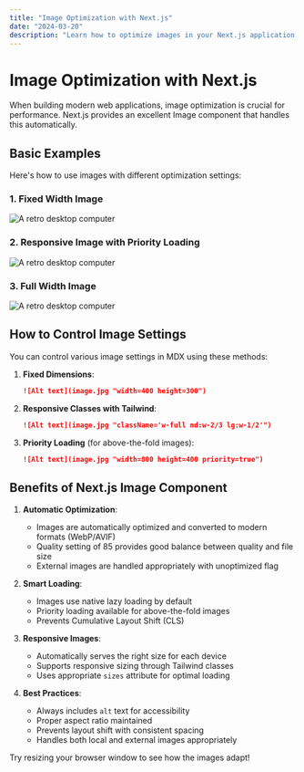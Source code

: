 ```yaml
---
title: "Image Optimization with Next.js"
date: "2024-03-20"
description: "Learn how to optimize images in your Next.js application using the built-in Image component"
---
```


# Image Optimization with Next.js

When building modern web applications, image optimization is crucial for performance. Next.js provides an excellent Image component that handles this automatically.

## Basic Examples

Here's how to use images with different optimization settings:

### 1. Fixed Width Image
![A retro desktop computer](https://images.unsplash.com/photo-1611262588019-db6cc2032da3)

### 2. Responsive Image with Priority Loading
![A retro desktop computer](https://images.unsplash.com/photo-1611262588019-db6cc2032da3 "className='w-full md:w-2/3 lg:w-1/2' priority=true")

### 3. Full Width Image
![A retro desktop computer](https://images.unsplash.com/photo-1611262588019-db6cc2032da3 "width=800 height=400")

## How to Control Image Settings

You can control various image settings in MDX using these methods:

1. **Fixed Dimensions**:
   ```md
   ![Alt text](image.jpg "width=400 height=300")
   ```

2. **Responsive Classes with Tailwind**:
   ```md
   ![Alt text](image.jpg "className='w-full md:w-2/3 lg:w-1/2'")
   ```

3. **Priority Loading** (for above-the-fold images):
   ```md
   ![Alt text](image.jpg "width=800 height=400 priority=true")
   ```

## Benefits of Next.js Image Component

1. **Automatic Optimization**: 
   - Images are automatically optimized and converted to modern formats (WebP/AVIF)
   - Quality setting of 85 provides good balance between quality and file size
   - External images are handled appropriately with unoptimized flag

2. **Smart Loading**:
   - Images use native lazy loading by default
   - Priority loading available for above-the-fold images
   - Prevents Cumulative Layout Shift (CLS)

3. **Responsive Images**:
   - Automatically serves the right size for each device
   - Supports responsive sizing through Tailwind classes
   - Uses appropriate `sizes` attribute for optimal loading

4. **Best Practices**:
   - Always includes `alt` text for accessibility
   - Proper aspect ratio maintained
   - Prevents layout shift with consistent spacing
   - Handles both local and external images appropriately

Try resizing your browser window to see how the images adapt! 